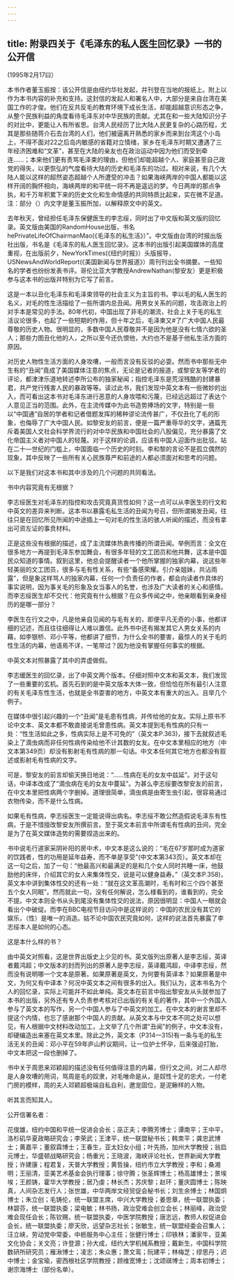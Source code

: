 ```yaml
---
---
---
```

title: 附录四关于《毛泽东的私人医生回忆录》一书的公开信
---



(1995年2月17曰）

本书作者董玉振按：该公开信是由纽约华社发起，幷刊登在当地的报纸上。附上以作为本书内容的补充和支持。这封信的发起人和署名人中，大部分是来自台湾在美国工作的才俊。他们在反共反毛的教育环境下成长生活，却能超越意识形态之争，从整个民族利益的角度看待毛泽东对中华民族的贡献。尤其在和一些大陆知识分子的对比中，更能让人有所省思。台湾人民经历了比大陆人民更复杂的心路历程，尤其是那些随蒋介石去台湾的人们，他们被逼离开熟悉的家乡而来到台湾这个小岛上，不得不面对22之后岛内敏感的省籍对立情绪，家乡在毛泽东时期又遭遇了三年经济困难和“文革”，甚至在大陆的亲友也在政治运动中因为他们而受到牵连……；本来他们更有责骂毛泽束的理由，但他们却能超越个人、家庭甚至自己政党的得失，以更恢弘的气度看待大陆的历史和毛泽东的功过。相对来说，有几个大陆人能以这样的超然姿态超越个人所遭受的冲击？如果海峡两岸的中国人都能以这样开阔的胸怀相向，海峡两岸的和平统一将不再是遥远的梦。今日两岸的那点争执，和千万年积累下来的历史文化和生命情感的共同特质比起来，实在微不足道。注：部分（）内文字是董玉振所加，以解释原文中的英文。

去年秋天，曾经担任毛泽东保健医生的李志绥，同时出了中文版和英文版的回忆录。英文版由美国的RandomHouse出版，书名hePrivateLifeOfChairmanMao(《毛泽东的私生活》）”。中文版由台湾的时报出版社出版，书名是《毛泽东的私人医生回忆录》。这本书的出版引起美国媒体的高度重视，在出版前夕，NewYorkTimes(《纽约时报》）头版报导，USNewsAndWorldReport(《美国新闻与世界报道》）周刊刊出全书摘要。一些知名的学者也纷纷发表书评。哥伦比亚大学教授AndrewNathan(黎安友）更是积极参与这本书的出版幷特别为它写了前言。

这是一本以丑化毛泽东和毛泽束领导的社会主义为主旨的书。李以毛的私人医生的名义，对毛的性生活描绘了一些所谓内总丑闻。用男女关系的问题，攻击政治上的对手本是常见的手法。80年代初，中国出现了非毛的潮流，社会上关于毛的私生活议论很多，也起了一些短期的作用，但十年之后，毛泽柬又#了广大中国人民最尊敬的历史人物。很明显的，多数中国人民尊敬并不是因为他是没有七情六欲的圣人；那些力图丑化他的人，之所以至今还仇恨他，大约也不是基于他私生活方面的原因。

对历史人物性生活方面的人身攻嘈，一般而言没有反驳的必耍。然而书中那些无中生有的“丑闻”竟成了美国媒体注意的焦点，无论是记者的报道，或黎安友等学者的评论，都津津乐道地转述李所公布的独家秘闻；指控毛泽东是荒淫残酷的封建暴君，共产党行残害人民的暴政等等。读过此书，我们发现中英文本有一些微妙的出入，而可看出这本书对毛泽东进行恶意的人身攻喂和污蔑，已经远远超过了表达个人意见正当的范围。此外，在主流传媒中为此书造势捧场的文字，特别是一些以“中国通”自居的学者和记者借题发挥的稀种谬论流传甚广，不仅丑化了毛的形象，也侮辱了广大中国人民。如黎安友的前言，便是一篇严重辱华的文字，通篇充斥着美国人文社会科学界流行的对中华民族和中国社会的八股偏见，充分暴露了文化帝国主义者对中国人的轻蔑。对于这样的论调，应该有中国人迎面作出批驳。站在二十—世纪的门槛上，中国面临一个历史的时刻。李和黎的言论不是孤立偶然的现象，其中反映了一些所有关心民族尊严和前途的人都必须面对和思考的问题。

以下是我们对这本书和其中涉及的几个问题的共同看法。

书中内容究竟有无根据？

李志绥医生对毛泽东的指控和攻击究竟真货性如何？这一点可以从李医生的行文和中英文的差异来判断。这本书以暴露毛私生活的丑闻为号召，但所谓揭发丑闻，往往只是在回忆所见所闻的中途插上一句对毛的性生活的骇人听闻的描述，而没有拿出可资左证的事贲材料。

正是这些没有根据的描述，成了主流媒体热衷传播的所谓丑闻。举例而言：全文在很多地方一再提到毛泽东参加舞会，有很多年轻的文工团员和他共舞，这本是中国民众知道的事情。叙到这里，他总会提醒读者一个他所掌握的独家内幕，说这些年轻美丽的文工团员，很多与毛有性关系，有些“备感荣耀。引介亲姐妹，共沾雨露”，但是象这样骂人的独家内幕，任何一个负责任的作者，都会向读者作具体的事实说明，因为事关毛的形象及女当事人的名誉，也涉及广大读者的关心和感情。而李志绥医生却不交代：他究竟有什么根据？在众多传闻之中，他亲眼看到亲身经历的是哪一部分？

李医生在行文之中，凡是他亲自见闻的与毛有关的，即便平凡无奇的小事，他都详细的记述，而且往往细得让人难以置信。此外书中还有揭发其它人男女关系的内藉，如李银桥、邓小平等，他都讲了细节，为什么全书的要害，最惊人的关于毛的性生活的内幕，他语焉不详，一笔带过？因为他没有掌握任何事实的根据。

中英文本对照暴露了其中的弄虚做假。

李志缓医生的回忆录，出了中英文两个版本。仔细对照中文本和英文本，我们发现了一些重要的玄机。首先石到的是中英文版本大体一致，但恰恰在所有最引人注意的有关毛泽东性生活，也就是全书耍害的地方，中英文本有重大的出入。且举几个例子。

在媒体中很引起兴趣的一个“丑闻”是毛患有性病，并传给他的女友。实际上原书不论中文本、英文本都不敢直接说毛曾患性病。英文本提到毛有性病的只有一处：“性生活如此之多，性病实际上是不可免的”（英文本P.363)，接下去就叙述毛染上了滴虫病而非任何性病传染给他不计其数的女友。在中文本里相应的地方（中文本第349页）却没有影射毛有性病的那一句话。中文本任何其它地方也都没有叙述或影射毛有性病的文字。

可是，黎安友的前言却偷天换日地说：“……性病在毛的女友中兹延”。对于这句话，中译本改成了“滴虫病在毛的女友中蔓延”。为甚么李志绥要改黎安友的前言，在中文本里把性病两个字删掉。道理很简单，滴虫病是由寄生虫引起，很容易通过衣物传染，而不是什么性病。

如果毛有性病，李志绥医生一定能说得出病名。李志绥不敢公然造假说毛泽东有性病，于是不惜擅改黎安友所撰前言。至于英文本前言中所谓毛有性病的丑间，完全是为了在英文媒体造势的需要捏造出来的。

书中说毛行道家采阴补阳的房中术，中文本是这么说的：“毛在67岁那时成为道家的饮践者，性的功用是延年益寿，而不单是享受"(中文本第343页）。英文本却在这一句之后，加了一句：“他最高兴和最满足的是和几个女人同时共睡一床，他鼓励他的床伴，介绍其它的女人来集体性交，说是可以健身益寿。”（英文本P.358)，英文本中讲到集体性交的还有一处：“就在这文革高潮时，毛有时和三个四个甚至五个女人同眠”。然而就此一句，没有任何解说，怎么様看到的，谁看到的，完全不提。中文本则全书从头到尾没有集体性交的说法，原因很明显：中国人一眼就会看出个中破绽。而李在BBC电视节目访问中是这样说的：中国的农民没有其它的娱乐，（性）是唯一的消造。姑不论中国农民究竟如何，这样的说法首先暴露了李志绥本人是如何的心态。

这是本什么样的书？

由中英文对照看，这是世界出版史上少见的书。英文版列出原著人是李志绥，英译者戴鸿超；中文版本的封而列出的原著人是李志绥，英译戴鸿超，中译李志绥，然而没有说明哪一个文本是原著。如果原著是英文，为何要有英译本？如果原著是中文，为何又有中译本？何况中英文本之间有很多的出入。我们认为，这本书名为个人的回忆录，实际上可能幷不如此单纯。英文本在前言中指出黎安友从头就参加了本书的出版，另外还有专人负责参考核对已出版的有关毛的著作，其中一个外国人参与了英文本的写作，另一个中国人参与了中英文的加工。在中文本的谢言里却不提这个内情，也忘了感谢那个中国人的贡献。从英文本与中文本不同之处可以想见，有人根据中文材料改动加工，上文举了几个所谓"丑闻”的例子，中文本没有，却硬编造出来塞在英文本里。除此之外，英文本（P314—315)有一条与毛的私生活无关的丑闻：邓小平在59年庐山矜议期间，让一位护士怀孕，后来强迫打胎，中文本把这一段也删掉了。

书中关于周恩来邓颖超的描述没有任何值得注意的内幕，但行文之间，对二人却尽是人身攻嘈的用词，骂周是毛的奴隶，对毛唯命是从，是奴性十足的忠犬，一付老门房的模样，周的夫人邓颖超极端自私自利，邀宠固位，是泥鳅样的人物。

听其言而知其人。





公开信署名者：

花俊雄，纽约中国和平统一促进会会长；巫正夫；李腾芳博士；谭南平；王中平，洛杉矶华夏政略研究会；李荣武；王津平，统一联盟秘书长；韩朿平；龚忠武博士；黄嘉平；董叙霖博士；王春生，亚太妇女小组；叶先扬，加州大学教授；翁启元博士，华盛顿战略研究会；杨重光；王晓波，海峡评论社长，世界新闻大学教授；许建康；程君复，天普大学教授；黄哲操，纽约市立大学教授；李和；桑湘明；王丽清，亚美艺术基金会执行理事；徐守腾；张圣辉博士；杨高雄博士；景埃埃；王颜铸，霍华大学教授；居乃虔；林长杰；苏庆黎；赵环；董庆圆博士；陈映真，人间杂志发行人；张世雄，中华两岸文经贸促会秘书长；刘生余博士；林国炯博士；朱立创；毛铸伦，统一联盟主席，中兴大学教授；姜思章，统一联盟执委；林碧芬，统一联盟执委；梁电敏；林书扬，政治受难会创立会长；林丽峰，政治受难会现任会长；陈钦赐，统一联盟执委，中医学院教授；唐志远，教师人权促进会会长，统一联盟执委；廖天欣，远望杂志社长；张敏生，统一联盟经委会召集人；汪立峡，劳动党中常委，中枥服务中心主任；张健行博士；印铁林；潘家牛，亚美文化协会；关文亮；许登源；孙大成，纽约大学机械系教授；戴新生，中国科学院数研所研究员；雁湫博士；凌志；朱众惠；萧文鸾；阮建平；林梅芝；缪思丹；迟中博士；金宝瑜，密西根社区学院教授；顾维宽博士；沈颂祺博士；周本初博士；谢宗海博士（部份名单）。